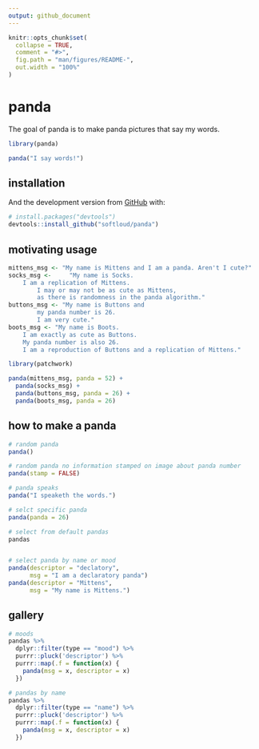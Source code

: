 ```yaml
---
output: github_document
---
```


<!-- README.md is generated from README.Rmd. Please edit that file -->

```r
knitr::opts_chunk$set(
  collapse = TRUE,
  comment = "#>",
  fig.path = "man/figures/README-",
  out.width = "100%"
)
```

# panda

<!-- badges: start -->
<!-- badges: end -->

The goal of panda is to make panda pictures that say my words.

```r
library(panda)

panda("I say words!")
```


## installation

And the development version from [GitHub](https://github.com/) with:

``` r
# install.packages("devtools")
devtools::install_github("softloud/panda")
```

## motivating usage
```r
mittens_msg <- "My name is Mittens and I am a panda. Aren't I cute?"
socks_msg <-     "My name is Socks.
    I am a replication of Mittens.
        I may or may not be as cute as Mittens, 
        as there is randomness in the panda algorithm."
buttons_msg <- "My name is Buttons and 
        my panda number is 26. 
        I am very cute."
boots_msg <- "My name is Boots. 
    I am exactly as cute as Buttons.
    My panda number is also 26. 
    I am a reproduction of Buttons and a replication of Mittens."

```


```r
library(patchwork)

panda(mittens_msg, panda = 52) +
  panda(socks_msg) +
  panda(buttons_msg, panda = 26) +
  panda(boots_msg, panda = 26)

```

## how to make a panda

```r
# random panda
panda()

# random panda no information stamped on image about panda number
panda(stamp = FALSE)

```

```r
# panda speaks
panda("I speaketh the words.")

```


```r
# selct specific panda
panda(panda = 26)

```




```r
# select from default pandas
pandas



```

```r
# select panda by name or mood
panda(descriptor = "declatory",
      msg = "I am a declaratory panda")
panda(descriptor = "Mittens",
      msg = "My name is Mittens.")

```


## gallery

```r
# moods
pandas %>% 
  dplyr::filter(type == "mood") %>% 
  purrr::pluck('descriptor') %>% 
  purrr::map(.f = function(x) {
    panda(msg = x, descriptor = x)
  })

```

```r
# pandas by name
pandas %>% 
  dplyr::filter(type == "name") %>% 
  purrr::pluck('descriptor') %>% 
  purrr::map(.f = function(x) {
    panda(msg = x, descriptor = x)
  })


```

